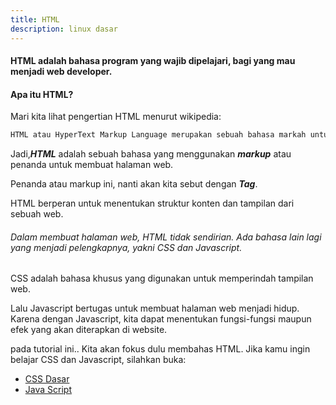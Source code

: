 ```yaml
---
title: HTML
description: linux dasar
---
```


#### HTML adalah bahasa program yang wajib dipelajari, bagi yang mau menjadi web developer.

#### Apa itu HTML?

Mari kita lihat pengertian HTML menurut wikipedia:

```sh
HTML atau HyperText Markup Language merupakan sebuah bahasa markah untuk membuat halaman web. 1
```

Jadi,***HTML*** adalah sebuah bahasa yang menggunakan ***markup*** atau penanda untuk membuat halaman web.

Penanda atau markup ini, nanti akan kita sebut dengan ***Tag***.

HTML berperan untuk menentukan struktur konten dan tampilan dari sebuah web.

###### Dalam membuat halaman web, HTML tidak sendirian. Ada bahasa lain lagi yang menjadi pelengkapnya, yakni CSS dan Javascript.

CSS adalah bahasa khusus yang digunakan untuk memperindah tampilan web.

Lalu Javascript bertugas untuk membuat halaman web menjadi hidup. Karena dengan Javascript, kita dapat menentukan fungsi-fungsi maupun efek yang akan diterapkan di website.

pada tutorial ini.. Kita akan fokus dulu membahas HTML. Jika kamu ingin belajar CSS dan Javascript, silahkan buka:


- [CSS Dasar](/css/intro)
- [Java Script](/java/intro)
